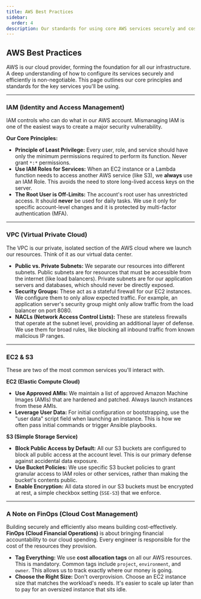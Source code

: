 ```yaml
---
title: AWS Best Practices
sidebar:
  order: 4
description: Our standards for using core AWS services securely and cost-effectively.
---
```


## AWS Best Practices

AWS is our cloud provider, forming the foundation for all our infrastructure. A deep understanding of how to configure its services securely and efficiently is non-negotiable. This page outlines our core principles and standards for the key services you'll be using.

---

### IAM (Identity and Access Management)

IAM controls who can do what in our AWS account. Mismanaging IAM is one of the easiest ways to create a major security vulnerability.

**Our Core Principles:**

-   **Principle of Least Privilege:** Every user, role, and service should have only the minimum permissions required to perform its function. Never grant `*:*` permissions.
-   **Use IAM Roles for Services:** When an EC2 instance or a Lambda function needs to access another AWS service (like S3), we **always** use an IAM Role. This avoids the need to store long-lived access keys on the server.
-   **The Root User is Off-Limits:** The account's root user has unrestricted access. It should **never** be used for daily tasks. We use it only for specific account-level changes and it is protected by multi-factor authentication (MFA).

---

### VPC (Virtual Private Cloud)

The VPC is our private, isolated section of the AWS cloud where we launch our resources. Think of it as our virtual data center.

-   **Public vs. Private Subnets:** We separate our resources into different subnets. Public subnets are for resources that must be accessible from the internet (like load balancers). Private subnets are for our application servers and databases, which should never be directly exposed.
-   **Security Groups:** These act as a stateful firewall for our EC2 instances. We configure them to only allow expected traffic. For example, an application server's security group might only allow traffic from the load balancer on port 8080.
-   **NACLs (Network Access Control Lists):** These are stateless firewalls that operate at the subnet level, providing an additional layer of defense. We use them for broad rules, like blocking all inbound traffic from known malicious IP ranges.

---

### EC2 & S3

These are two of the most common services you'll interact with.

**EC2 (Elastic Compute Cloud)**

-   **Use Approved AMIs:** We maintain a list of approved Amazon Machine Images (AMIs) that are hardened and patched. Always launch instances from these AMIs.
-   **Leverage User Data:** For initial configuration or bootstrapping, use the "user data" script field when launching an instance. This is how we often pass initial commands or trigger Ansible playbooks.

**S3 (Simple Storage Service)**

-   **Block Public Access by Default:** All our S3 buckets are configured to block all public access at the account level. This is our primary defense against accidental data exposure.
-   **Use Bucket Policies:** We use specific S3 bucket policies to grant granular access to IAM roles or other services, rather than making the bucket's contents public.
-   **Enable Encryption:** All data stored in our S3 buckets must be encrypted at rest, a simple checkbox setting (`SSE-S3`) that we enforce.

---

### A Note on FinOps (Cloud Cost Management)

Building securely and efficiently also means building cost-effectively. **FinOps (Cloud Financial Operations)** is about bringing financial accountability to our cloud spending. Every engineer is responsible for the cost of the resources they provision.

-   **Tag Everything:** We use **cost allocation tags** on all our AWS resources. This is mandatory. Common tags include `project`, `environment`, and `owner`. This allows us to track exactly where our money is going.
-   **Choose the Right Size:** Don't overprovision. Choose an EC2 instance size that matches the workload's needs. It's easier to scale up later than to pay for an oversized instance that sits idle.
